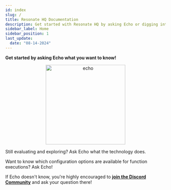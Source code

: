 ```yaml
---
id: index
slug: /
title: Resonate HQ Documentation
description: Get started with Resonate HQ by asking Echo or digging into our docs.
sidebar_label: Home
sidebar_position: 1
last_update:
  date: "08-14-2024"
---
```




**Get started by asking Echo what you want to know!**

<center>
  <img src={echo} alt="echo" width="250" />
</center>

<InputField />

Still evaluating and exploring? Ask Echo what the technology does.

Want to know which configuration options are available for function executions? Ask Echo!

If Echo doesn't know, you're highly encouraged to **[join the Discord Community](https://resonatehq.io/discord)** and ask your question there!

